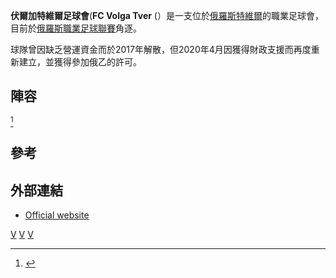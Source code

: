 {{Infobox football club
|clubname=伏爾加特維爾足球會
|image=<!-- 檔案不存在 [[File:Logo_of_FC_Volga_Tver.jpg|250px]] ，可從英文維基百科取得 -->
|fullname=Football Club Volga Tver
|nickname=
|founded={{Start date and age|1908}}
|dissolved=
|ground=[[Khimik_Stadium_(Tver)|Khimik Stadium]]
|capacity= 7,875
|owner=[[Tver|Tver]] + [[Tver_Oblast|Tver Oblast]]
|chairman=Dmitri Fominov
|manager=[[Vladimir_Pavlenko|Vladimir Pavlenko]]
| league     = [[俄羅斯職業足球聯賽|俄羅斯職業足球聯賽]]
| season     = 2021–22
| position   = 俄乙2組，第 2 位
|pattern_la1=_whiteshoulders|pattern_b1=_whitethinlines|pattern_ra1=_whiteshoulders
|pattern_sh1=_white stripes|pattern_so1=_band_white
|leftarm1=0000FF|body1=0000FF|rightarm1=0000FF|shorts1=0000FF|socks1=0000FF
|pattern_la2=_blueshoulders|pattern_b2=_bluesleevelinesandsides|pattern_ra2=_blueshoulders
|pattern_sh2=_blue stripes|pattern_so2=_band_white
|leftarm2=FFFFFF|body2=FFFFFF|rightarm2=FFFFFF|shorts2=FFFFFF|socks2=FFFFFF
}}
'''伏爾加特維爾足球會'''('''FC Volga Tver''' ({{lang-ru|ФК «Волга» Тверь}}）是一支位於[[俄羅斯|俄羅斯]][[特維爾|特維爾]]的職業足球會，目前於[[俄羅斯職業足球聯賽|俄羅斯職業足球聯賽]]角逐。

球隊曾因缺乏營運資金而於2017年解散，但2020年4月因獲得財政支援而再度重新建立，並獲得參加俄乙的許可。

==陣容==
{{updated|2016年7月14日}}<REF>
{{Cite web |url=http://www.pfl-russia.com/competitions/season-2016-2017/west/?SECTION_ID=57&ELEMENT_ID=244 |title=PFL website |accessdate=2016-08-01 |archive-date=2019-03-25 |archive-url=https://web.archive.org/web/20190325134403/https://www.pfl-russia.com/competitions/season-2016-2017/west/?SECTION_ID=57 |dead-url=no }}
</REF>

{{Fs start}}
{{fs player|no=|pos=GK|nat=RUS|name=[[Rudolf_Chesalov|Rudolf Chesalov]]}}
{{Fs player|no=|pos=DF|nat=RUS|name=[[Leonid_Krupskiy|Leonid Krupskiy]]}}
{{fs player|no=|pos=DF|nat=RUS|name=[[Mikhail_Martynov|Mikhail Martynov]]}}
{{fs player|no=|pos=DF|nat=RUS|name=[[Matvei_Matveyev|Matvei Matveyev]]}}
{{Fs player|no=|pos=DF|nat=RUS|name=[[Yevgeni_Pyshkin|Yevgeni Pyshkin]]}}
{{Fs player|no=|pos=DF|nat=RUS|name=[[Sergei_Shchigorev|Sergei Shchigorev]]}}
{{Fs player|no=|pos=DF|nat=RUS|name=[[Igor_Zolotovskiy|Igor Zolotovskiy]]}}
{{Fs player|no=|pos=MF|nat=RUS|name=Andrei Kirillov}}
{{Fs player|no=|pos=MF|nat=RUS|name=[[Maksim_Kiselyov_(footballer,_born_1991)|Maksim Kiselyov]]}}
{{Fs player|no=|pos=MF|nat=RUS|name=[[Ilia_Matkava|Ilia Matkava]]}}
{{Fs player|no=|pos=MF|nat=RUS|name=[[Maksim_Mikheyev|Maksim Mikheyev]]}}
{{fs mid}}
{{Fs player|no=|pos=MF|nat=RUS|name=[[Aleksandr_Nazarko|Aleksandr Nazarko]]}}
{{Fs player|no=|pos=MF|nat=RUS|name=[[Aleksandr_Pautov|Aleksandr Pautov]]}}
{{Fs player|no=|pos=MF|nat=RUS|name=[[Anton_Solovyov_(footballer,_born_1995)|Anton Solovyov]]}}
{{Fs player|no=|pos=MF|nat=RUS|name=[[Yevgeni_Starodubtsev|Yevgeni Starodubtsev]]}}
{{Fs player|no=|pos=MF|nat=RUS|name=[[Artyom_Syomka|Artyom Syomka]]}}
{{Fs player|no=|pos=MF|nat=RUS|name=[[Roman_Urkhov|Roman Urkhov]]}}
{{Fs player|no=|pos=MF|nat=RUS|name=Roman Yegunov}}
{{Fs player|no=|pos=FW|nat=RUS|name=[[Igor_Byrlov|Igor Byrlov]]}}
{{Fs player|no=|pos=FW|nat=RUS|name=[[Sergey_Korovushkin|Sergey Korovushkin]]}}
{{Fs player|no=|pos=FW|nat=RUS|name=[[Arsen_Vagidov|Arsen Vagidov]]}}
{{Fs player|no=|pos=FW|nat=RUS|name=[[Ilya_Vinogradov|Ilya Vinogradov]]}}
<!--
-->
{{fs end}}

==參考==
{{Reflist}}

==外部連結==
*[https://web.archive.org/web/20040902011902/http://www.fc-volga.ru/ Official website]

[[Category:1908年建立的足球俱樂部|V]]
[[Category:俄羅斯足球俱樂部|V]]
[[Category:1908年俄羅斯建立|V]]